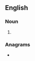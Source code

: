 {{also|adlibs|ad libs}}
==English==

===Noun===
{{head|en|noun plural form}}

# {{plural of|ad-lib|lang=en}}

===Anagrams===
* {{anagrams|en|Baldis}}